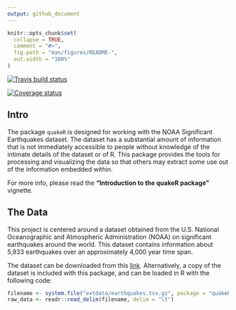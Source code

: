 ```yaml
---
output: github_document
---
```


<!-- README.md is generated from README.Rmd. Please edit that file -->

```r
knitr::opts_chunk$set(
  collapse = TRUE,
  comment = "#>",
  fig.path = "man/figures/README-",
  out.width = "100%"
)
```

[![Travis build status](https://travis-ci.org/vadimus202/quakeR.svg?branch=master)](https://travis-ci.org/vadimus202/quakeR)

  [![Coverage status](https://codecov.io/gh/vadimus202/quakeR/branch/master/graph/badge.svg)](https://codecov.io/github/vadimus202/quakeR?branch=master)
  
  
  
## Intro

The package `quakeR` is designed for working with the NOAA Significant Earthquakes dataset. The dataset has a substantial amount of information that is not immediately accessible to people without knowledge of the intimate details of the dataset or of R. This package provides the tools for processing and visualizing the data so that others may extract some use out of the information embedded within.

For more info, please read the **"Introduction to the quakeR package"** vignette.

## The Data

This project is centered around a dataset obtained from the U.S. National Oceanographic and Atmospheric Administration (NOAA) on significant earthquakes around the world. This dataset contains information about 5,933 earthquakes over an approximately 4,000 year time span.

The dataset can be downloaded from this [link](https://www.ngdc.noaa.gov/nndc/struts/form?t=101650&s=1&d=1). Alternatively, a copy of the dataset is included with this package, and can be loaded in R with the following code:

```r
filename <- system.file("extdata/earthquakes.tsv.gz", package = "quakeR")
raw_data <- readr::read_delim(filename, delim = "\t")
```

